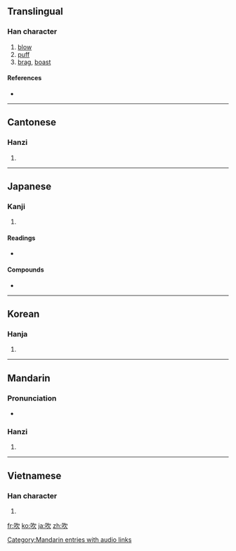 {{also|欥}}
==Translingual==

===Han character===
{{Han char|rn=30|rad=口|as=04|sn=7|four=6708<sub>2</sub>|canj=口弓人 (RNO)|ids=⿰[[口]][[欠]]}}

# [[blow]]
# [[puff]]
# [[brag]], [[boast]]

====References====
* {{Han ref|kx=0179.130|dkj=03373|dj=0397.070|hdz=10593.030|uh=5439|ud=21561|bh=A76A|bd=42858}}

----

==Cantonese==

===Hanzi===
{{yue-hanzi|jyut=|y=cheui1}}

# {{defn|Cantonese|sort=口04}}

----

==Japanese==

===Kanji===
{{ja-kanji|grade=c|rs=口04}}

# {{defn|Japanese}}

====Readings====
* {{ja-readings|on=[[すい]] (sui)|kun=[[ふく]] (fuku)}}

====Compounds====
*{{term|吹禅||blowing meditation|tr=[[すいぜん]], [[suizen]]|sc=Jpan|lang=ja}}

----

==Korean==

===Hanja===
{{ko-hanja|hangeul=취|rv=chwi|mr=ch'wi}}

# {{defn|Korean|sort=口04}}

----

==Mandarin==

===Pronunciation===
*{{audio|zh-chuī.ogg|audio}}

===Hanzi===
{{cmn-hanzi|pin=[[chuī]] ([[chui1]])|wg=ch'ui<sup>1</sup>}}

# {{defn|Mandarin|sort=口04}}

[[Category:Mandarin entries with audio links]]

----

==Vietnamese==

===Han character===
{{vi-hantu|[[xuy]], [[xi]], [[xơi]], [[xoe]], [[xôi]], [[xuê]], [[xuý]], [[xùi]], [[xì]], [[xỉ]], [[xua]], [[xuề]], [[xuế]], [[xuể]], [[xui]], [[xủi]], [[xuôi]]|rs=口04}}

# {{defn|Vietnamese|sort=口04}}

[[fr:吹]]
[[ko:吹]]
[[ja:吹]]
[[zh:吹]]